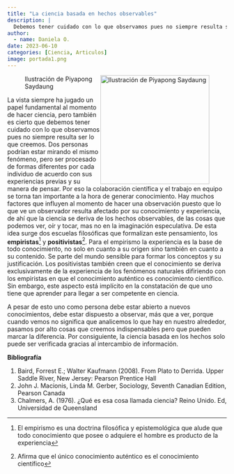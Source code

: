```yaml
---
title: "La ciencia basada en hechos observables"
description: |
  Debemos tener cuidado con lo que observamos pues no siempre resulta ser lo que creemos
author:
  - name: Daniela O. 
date: 2023-06-10
categories: [Ciencia, Articulos]
image: portada1.png
---
```


![Ilustración de Piyapong Saydaung](boy.jpg){style="float: right;" width=250}

La vista siempre ha jugado un papel fundamental al momento de hacer ciencia, pero también es cierto que debemos tener cuidado con lo que observamos pues no siempre resulta ser lo que creemos. Dos personas podrían estar mirando el mismo fenómeno, pero ser procesado de formas diferentes por cada individuo de acuerdo con sus experiencias previas y su manera de pensar. Por eso la colaboración científica y el trabajo en equipo se torna tan importante a la hora de generar conocimiento. Hay muchos factores que influyen al momento de hacer una observación puesto que lo que ve un observador resulta afectado por su conocimiento y experiencia, de ahí que la ciencia se deriva de los hechos observables, de las cosas que podemos ver, oír y tocar, mas no en la imaginación especulativa. De esta idea surge dos escuelas filosóficas que formalizan este pensamiento, los **empiristas**[^1] y **positivistas**[^2]. Para el empirismo la experiencia es la base de todo conocimiento, no solo en cuanto a su origen sino también en cuanto a su contenido. Se parte del mundo sensible para formar los conceptos y su justificación. Los positivistas también creen que el conocimiento se deriva exclusivamente de la experiencia de los fenómenos naturales difiriendo con los empiristas en que el conocimiento auténtico es conocimiento científico. Sin embargo, este aspecto está implícito en la constatación de que uno tiene que aprender para llegar a ser competente en ciencia.

A pesar de esto uno como persona debe estar abierto a nuevos conocimientos, debe estar dispuesto a observar, más que a ver, porque cuando vemos no significa que analicemos lo que hay en nuestro alrededor, pasamos por alto cosas que creemos indispensables pero que pueden marcar la diferencia. Por consiguiente, la ciencia basada en los hechos solo puede ser verificada gracias al intercambio de información.



**Bibliografía**

1.  Baird, Forrest E.; Walter Kaufmann (2008). From Plato to Derrida. Upper Saddle River, New Jersey: Pearson Prentice Hall
2.  John J. Macionis, Linda M. Gerber, Sociology, Seventh Canadian Edition, Pearson Canada
3.  Chalmers, A. (1976). ¿Qué es esa cosa llamada ciencia? Reino Unido. Ed, Universidad de Queensland

[^1]: El empirismo es una doctrina filosófica y epistemológica que alude que todo conocimiento que posee o adquiere el hombre es producto de la experiencia 
[^2]: Afirma que el único conocimiento auténtico es el conocimiento científico
